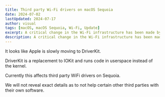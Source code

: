 ```yaml
---
title: Third party Wi-Fi drivers on macOS Sequoia
date: 2024-07-02
lastUpdated: 2024-07-17
author: visual
tags: [macOS, macOS Sequoia, Wi-Fi, Update]
excerpt: A critical change in the Wi-Fi infrastructure has been made by Apple.
description: A critical change in the Wi-Fi infrastructure has been made by Apple.
---
```


It looks like Apple is slowly moving to DriverKit.

DriverKit is a replacement to IOKit and runs code in userspace instead of the kernel.

Currently this affects third party WiFi drivers on Sequoia.

We will not reveal exact details as to not help certain other third parties with their own software.
